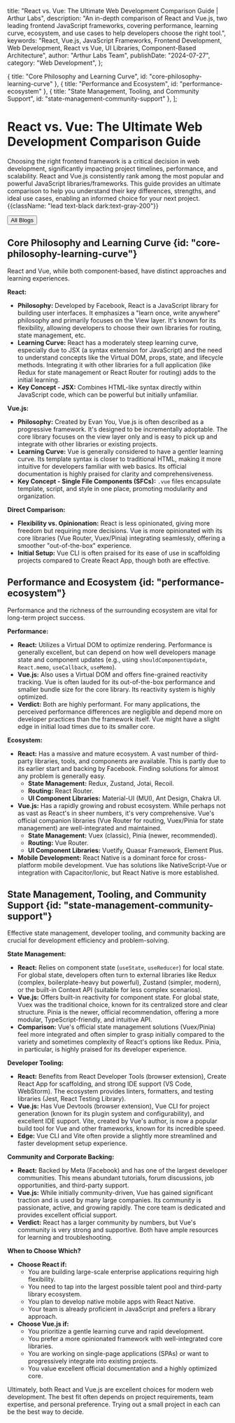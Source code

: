 
  title: "React vs. Vue: The Ultimate Web Development Comparison Guide | Arthur Labs",
  description: "An in-depth comparison of React and Vue.js, two leading frontend JavaScript frameworks, covering performance, learning curve, ecosystem, and use cases to help developers choose the right tool.",
  keywords: "React, Vue.js, JavaScript Frameworks, Frontend Development, Web Development, React vs Vue, UI Libraries, Component-Based Architecture",
  author: "Arthur Labs Team",
  publishDate: "2024-07-27",
  category: "Web Development",
};

  { title: "Core Philosophy and Learning Curve", id: "core-philosophy-learning-curve" },
  { title: "Performance and Ecosystem", id: "performance-ecosystem" },
  { title: "State Management, Tooling, and Community Support", id: "state-management-community-support" },
];

# React vs. Vue: The Ultimate Web Development Comparison Guide

Choosing the right frontend framework is a critical decision in web development, significantly impacting project timelines, performance, and scalability. React and Vue.js consistently rank among the most popular and powerful JavaScript libraries/frameworks. This guide provides an ultimate comparison to help you understand their key differences, strengths, and ideal use cases, enabling an informed choice for your next project. {{className: "lead text-black dark:text-gray-200"}}

<Button href="/blogs" arrow="left">All Blogs</Button>

## Core Philosophy and Learning Curve {id: "core-philosophy-learning-curve"}
React and Vue, while both component-based, have distinct approaches and learning experiences.

**React:**
*   **Philosophy:** Developed by Facebook, React is a JavaScript library for building user interfaces. It emphasizes a "learn once, write anywhere" philosophy and primarily focuses on the View layer. It's known for its flexibility, allowing developers to choose their own libraries for routing, state management, etc.
*   **Learning Curve:** React has a moderately steep learning curve, especially due to JSX (a syntax extension for JavaScript) and the need to understand concepts like the Virtual DOM, props, state, and lifecycle methods. Integrating it with other libraries for a full application (like Redux for state management or React Router for routing) adds to the initial learning.
*   **Key Concept - JSX:** Combines HTML-like syntax directly within JavaScript code, which can be powerful but initially unfamiliar.

**Vue.js:**
*   **Philosophy:** Created by Evan You, Vue.js is often described as a progressive framework. It's designed to be incrementally adoptable. The core library focuses on the view layer only and is easy to pick up and integrate with other libraries or existing projects.
*   **Learning Curve:** Vue is generally considered to have a gentler learning curve. Its template syntax is closer to traditional HTML, making it more intuitive for developers familiar with web basics. Its official documentation is highly praised for clarity and comprehensiveness.
*   **Key Concept - Single File Components (SFCs):** `.vue` files encapsulate template, script, and style in one place, promoting modularity and organization.

**Direct Comparison:**
*   **Flexibility vs. Opinionation:** React is less opinionated, giving more freedom but requiring more decisions. Vue is more opinionated with its core libraries (Vue Router, Vuex/Pinia) integrating seamlessly, offering a smoother "out-of-the-box" experience.
*   **Initial Setup:** Vue CLI is often praised for its ease of use in scaffolding projects compared to Create React App, though both are effective.

## Performance and Ecosystem {id: "performance-ecosystem"}
Performance and the richness of the surrounding ecosystem are vital for long-term project success.

**Performance:**
*   **React:** Utilizes a Virtual DOM to optimize rendering. Performance is generally excellent, but can depend on how well developers manage state and component updates (e.g., using `shouldComponentUpdate`, `React.memo`, `useCallback`, `useMemo`).
*   **Vue.js:** Also uses a Virtual DOM and offers fine-grained reactivity tracking. Vue is often lauded for its out-of-the-box performance and smaller bundle size for the core library. Its reactivity system is highly optimized.
*   **Verdict:** Both are highly performant. For many applications, the perceived performance differences are negligible and depend more on developer practices than the framework itself. Vue might have a slight edge in initial load times due to its smaller core.

**Ecosystem:**
*   **React:** Has a massive and mature ecosystem. A vast number of third-party libraries, tools, and components are available. This is partly due to its earlier start and backing by Facebook. Finding solutions for almost any problem is generally easy.
    *   **State Management:** Redux, Zustand, Jotai, Recoil.
    *   **Routing:** React Router.
    *   **UI Component Libraries:** Material-UI (MUI), Ant Design, Chakra UI.
*   **Vue.js:** Has a rapidly growing and robust ecosystem. While perhaps not as vast as React's in sheer numbers, it's very comprehensive. Vue's official companion libraries (Vue Router for routing, Vuex/Pinia for state management) are well-integrated and maintained.
    *   **State Management:** Vuex (classic), Pinia (newer, recommended).
    *   **Routing:** Vue Router.
    *   **UI Component Libraries:** Vuetify, Quasar Framework, Element Plus.
*   **Mobile Development:** React Native is a dominant force for cross-platform mobile development. Vue has solutions like NativeScript-Vue or integration with Capacitor/Ionic, but React Native is more established.

## State Management, Tooling, and Community Support {id: "state-management-community-support"}
Effective state management, developer tooling, and community backing are crucial for development efficiency and problem-solving.

**State Management:**
*   **React:** Relies on component state (`useState`, `useReducer`) for local state. For global state, developers often turn to external libraries like Redux (complex, boilerplate-heavy but powerful), Zustand (simpler, modern), or the built-in Context API (suitable for less complex scenarios).
*   **Vue.js:** Offers built-in reactivity for component state. For global state, Vuex was the traditional choice, known for its centralized store and clear structure. Pinia is the newer, official recommendation, offering a more modular, TypeScript-friendly, and intuitive API.
*   **Comparison:** Vue's official state management solutions (Vuex/Pinia) feel more integrated and often simpler to grasp initially compared to the variety and sometimes complexity of React's options like Redux. Pinia, in particular, is highly praised for its developer experience.

**Developer Tooling:**
*   **React:** Benefits from React Developer Tools (browser extension), Create React App for scaffolding, and strong IDE support (VS Code, WebStorm). The ecosystem provides linters, formatters, and testing libraries (Jest, React Testing Library).
*   **Vue.js:** Has Vue Devtools (browser extension), Vue CLI for project generation (known for its plugin system and configurability), and excellent IDE support. Vite, created by Vue's author, is now a popular build tool for Vue and other frameworks, known for its incredible speed.
*   **Edge:** Vue CLI and Vite often provide a slightly more streamlined and faster development setup experience.

**Community and Corporate Backing:**
*   **React:** Backed by Meta (Facebook) and has one of the largest developer communities. This means abundant tutorials, forum discussions, job opportunities, and third-party support.
*   **Vue.js:** While initially community-driven, Vue has gained significant traction and is used by many large companies. Its community is passionate, active, and growing rapidly. The core team is dedicated and provides excellent official support.
*   **Verdict:** React has a larger community by numbers, but Vue's community is very strong and supportive. Both have ample resources for learning and troubleshooting.

**When to Choose Which?**
*   **Choose React if:**
    *   You are building large-scale enterprise applications requiring high flexibility.
    *   You need to tap into the largest possible talent pool and third-party library ecosystem.
    *   You plan to develop native mobile apps with React Native.
    *   Your team is already proficient in JavaScript and prefers a library approach.
*   **Choose Vue.js if:**
    *   You prioritize a gentle learning curve and rapid development.
    *   You prefer a more opinionated framework with well-integrated core libraries.
    *   You are working on single-page applications (SPAs) or want to progressively integrate into existing projects.
    *   You value excellent official documentation and a highly optimized core.

Ultimately, both React and Vue.js are excellent choices for modern web development. The best fit often depends on project requirements, team expertise, and personal preference. Trying out a small project in each can be the best way to decide.

<Socials />